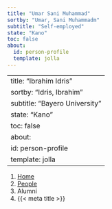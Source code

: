 ```yaml
---
title: "Umar Sani Muhammad"
sortby: "Umar, Sani Muhammadm"
subtitle: "Self-employed"
state: "Kano"
toc: false
about:
  id: person-profile
  template: jolla
---
```


---
title: "Ibrahim Idris"
sortby: "Idris, Ibrahim"
subtitle: "Bayero University"
state: "Kano"
toc: false
about:
  id: person-profile
  template: jolla
---

```{=html}
<nav aria-label="breadcrumb">
  <ol class="breadcrumb">
    <li class="breadcrumb-item"><a href="../../index.html">Home</a></li>
    <li class="breadcrumb-item"><a href="../../people.html">People</a></li>
    <li class="breadcrumb-item active">Alumni</li>
    <li class="breadcrumb-item active" aria-current="page">{{< meta title >}}</li>
  </ol>
</nav>
```

 <!-- :::{#person-profile}
## Semesters
#- Fall 2020, *Research Assistant*
- Spring 2021, *Research Assistant*

## Education

**University of Kansas** | Lawrence, KS, USA<br />
Psychology Major
::: -->



